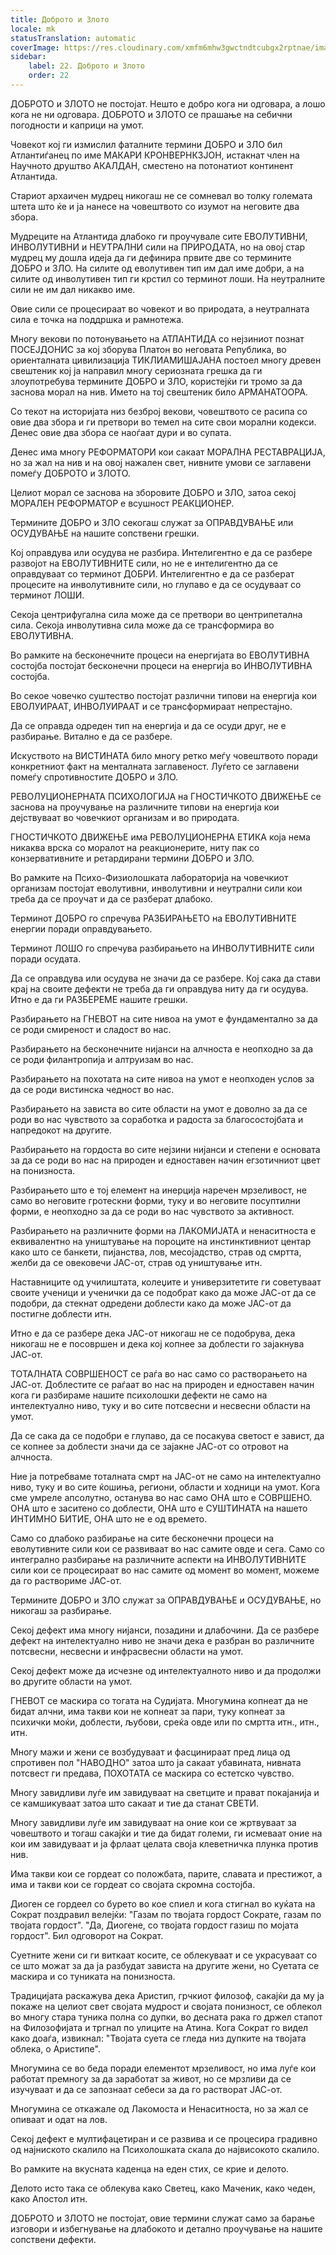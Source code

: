 ```yaml
---
title: Доброто и Злото
locale: mk
statusTranslation: automatic
coverImage: https://res.cloudinary.com/xmfm6mhw3gwctndtcubgx2rptnae/image/upload/v1740337243/small_cover_educacion_fundamental_a051170f1c.webp
sidebar:
    label: 22. Доброто и Злото
    order: 22
---
```

ДОБРОТО и ЗЛОТО не постојат. Нешто е добро кога ни одговара, а лошо кога не ни одговара. ДОБРОТО и ЗЛОТО се прашање на себични погодности и каприци на умот.

Човекот кој ги измислил фаталните термини ДОБРО и ЗЛО бил Атлантиѓанец по име МАКАРИ КРОНВЕРНКЗЈОН, истакнат член на Научното друштво АКАЛДАН, сместено на потонатиот континент Атлантида.

Стариот архаичен мудрец никогаш не се сомневал во толку големата штета што ќе и ја нанесе на човештвото со изумот на неговите два збора.

Мудреците на Атлантида длабоко ги проучувале сите ЕВОЛУТИВНИ, ИНВОЛУТИВНИ и НЕУТРАЛНИ сили на ПРИРОДАТА, но на овој стар мудрец му дошла идеја да ги дефинира првите две со термините ДОБРО и ЗЛО. На силите од еволутивен тип им дал име добри, а на силите од инволутивен тип ги крстил со терминот лоши. На неутралните сили не им дал никакво име.

Овие сили се процесираат во човекот и во природата, а неутралната сила е точка на поддршка и рамнотежа.

Многу векови по потонувањето на АТЛАНТИДА со нејзиниот познат ПОСЕЈДОНИС за кој зборува Платон во неговата Република, во ориенталната цивилизација ТИКЛИАМИШАЈАНА постоел многу древен свештеник кој ја направил многу сериозната грешка да ги злоупотребува термините ДОБРО и ЗЛО, користејќи ги тромо за да заснова морал на нив. Името на тој свештеник било АРМАНАТООРА.

Со текот на историјата низ безброј векови, човештвото се расипа со овие два збора и ги претвори во темел на сите свои морални кодекси. Денес овие два збора се наоѓаат дури и во супата.

Денес има многу РЕФОРМАТОРИ кои сакаат МОРАЛНА РЕСТАВРАЦИЈА, но за жал на нив и на овој нажален свет, нивните умови се заглавени помеѓу ДОБРОТО и ЗЛОТО.

Целиот морал се заснова на зборовите ДОБРО и ЗЛО, затоа секој МОРАЛЕН РЕФОРМАТОР е всушност РЕАКЦИОНЕР.

Термините ДОБРО и ЗЛО секогаш служат за ОПРАВДУВАЊЕ или ОСУДУВАЊЕ на нашите сопствени грешки.

Кој оправдува или осудува не разбира. Интелигентно е да се разбере развојот на ЕВОЛУТИВНИТЕ сили, но не е интелигентно да се оправдуваат со терминот ДОБРИ. Интелигентно е да се разберат процесите на инволутивните сили, но глупаво е да се осудуваат со терминот ЛОШИ.

Секоја центрифугална сила може да се претвори во центрипетална сила. Секоја инволутивна сила може да се трансформира во ЕВОЛУТИВНА.

Во рамките на бесконечните процеси на енергијата во ЕВОЛУТИВНА состојба постојат бесконечни процеси на енергија во ИНВОЛУТИВНА состојба.

Во секое човечко суштество постојат различни типови на енергија кои ЕВОЛУИРААТ, ИНВОЛУИРААТ и се трансформираат непрестајно.

Да се оправда одреден тип на енергија и да се осуди друг, не е разбирање. Витално е да се разбере.

Искуството на ВИСТИНАТА било многу ретко меѓу човештвото поради конкретниот факт на менталната заглавеност. Луѓето се заглавени помеѓу спротивностите ДОБРО и ЗЛО.

РЕВОЛУЦИОНЕРНАТА ПСИХОЛОГИЈА на ГНОСТИЧКОТО ДВИЖЕЊЕ се заснова на проучување на различните типови на енергија кои дејствуваат во човечкиот организам и во природата.

ГНОСТИЧКОТО ДВИЖЕЊЕ има РЕВОЛУЦИОНЕРНА ЕТИКА која нема никаква врска со моралот на реакционерите, ниту пак со конзервативните и ретардирани термини ДОБРО и ЗЛО.

Во рамките на Психо-Физиолошката лабораторија на човечкиот организам постојат еволутивни, инволутивни и неутрални сили кои треба да се проучат и да се разберат длабоко.

Терминот ДОБРО го спречува РАЗБИРАЊЕТО на ЕВОЛУТИВНИТЕ енергии поради оправдувањето.

Терминот ЛОШО го спречува разбирањето на ИНВОЛУТИВНИТЕ сили поради осудата.

Да се оправдува или осудува не значи да се разбере. Кој сака да стави крај на своите дефекти не треба да ги оправдува ниту да ги осудува. Итно е да ги РАЗБЕРЕМЕ нашите грешки.

Разбирањето на ГНЕВОТ на сите нивоа на умот е фундаментално за да се роди смиреност и сладост во нас.

Разбирањето на бесконечните нијанси на алчноста е неопходно за да се роди филантропија и алтруизам во нас.

Разбирањето на похотата на сите нивоа на умот е неопходен услов за да се роди вистинска чедност во нас.

Разбирањето на зависта во сите области на умот е доволно за да се роди во нас чувството за соработка и радоста за благосостојбата и напредокот на другите.

Разбирањето на гордоста во сите нејзини нијанси и степени е основата за да се роди во нас на природен и едноставен начин егзотичниот цвет на понизноста.

Разбирањето што е тој елемент на инерција наречен мрзеливост, не само во неговите гротескни форми, туку и во неговите посуптилни форми, е неопходно за да се роди во нас чувството за активност.

Разбирањето на различните форми на ЛАКОМИЈАТА и ненаситноста е еквивалентно на уништување на пороците на инстинктивниот центар како што се банкети, пијанства, лов, месојадство, страв од смртта, желби да се овековечи ЈАС-от, страв од уништување итн.

Наставниците од училиштата, колеџите и универзитетите ги советуваат своите ученици и ученички да се подобрат како да може ЈАС-от да се подобри, да стекнат одредени доблести како да може ЈАС-от да постигне доблести итн.

Итно е да се разбере дека ЈАС-от никогаш не се подобрува, дека никогаш не е посовршен и дека кој копнее за доблести го зајакнува ЈАС-от.

ТОТАЛНАТА СОВРШЕНОСТ се раѓа во нас само со растворањето на ЈАС-от. Доблестите се раѓаат во нас на природен и едноставен начин кога ги разбираме нашите психолошки дефекти не само на интелектуално ниво, туку и во сите потсвесни и несвесни области на умот.

Да се сака да се подобри е глупаво, да се посакува светост е завист, да се копнее за доблести значи да се зајакне ЈАС-от со отровот на алчноста.

Ние ја потребваме тоталната смрт на ЈАС-от не само на интелектуално ниво, туку и во сите ќошиња, региони, области и ходници на умот. Кога сме умреле апсолутно, останува во нас само ОНА што е СОВРШЕНО. ОНА што е заситено со доблести, ОНА што е СУШТИНАТА на нашето ИНТИМНО БИТИЕ, ОНА што не е од времето.

Само со длабоко разбирање на сите бесконечни процеси на еволутивните сили кои се развиваат во нас самите овде и сега. Само со интегрално разбирање на различните аспекти на ИНВОЛУТИВНИТЕ сили кои се процесираат во нас самите од момент во момент, можеме да го раствориме ЈАС-от.

Термините ДОБРО и ЗЛО служат за ОПРАВДУВАЊЕ и ОСУДУВАЊЕ, но никогаш за разбирање.

Секој дефект има многу нијанси, позадини и длабочини. Да се разбере дефект на интелектуално ниво не значи дека е разбран во различните потсвесни, несвесни и инфрасвесни области на умот.

Секој дефект може да исчезне од интелектуалното ниво и да продолжи во другите области на умот.

ГНЕВОТ се маскира со тогата на Судијата. Многумина копнеат да не бидат алчни, има такви кои не копнеат за пари, туку копнеат за психички моќи, доблести, љубови, среќа овде или по смртта итн., итн., итн.

Многу мажи и жени се возбудуваат и фасцинираат пред лица од спротивен пол "НАВОДНО" затоа што ја сакаат убавината, нивната потсвест ги предава, ПОХОТАТА се маскира со естетско чувство.

Многу завидливи луѓе им завидуваат на светците и прават покајанија и се камшикуваат затоа што сакаат и тие да станат СВЕТИ.

Многу завидливи луѓе им завидуваат на оние кои се жртвуваат за човештвото и тогаш сакајќи и тие да бидат големи, ги исмеваат оние на кои им завидуваат и ја фрлаат целата своја клеветничка плунка против нив.

Има такви кои се гордеат со положбата, парите, славата и престижот, а има и такви кои се гордеат со својата скромна состојба.

Диоген се гордеел со бурето во кое спиел и кога стигнал во куќата на Сократ поздравил велејќи: "Газам по твојата гордост Сократе, газам по твојата гордост". "Да, Диогене, со твојата гордост газиш по мојата гордост". Бил одговорот на Сократ.

Суетните жени си ги виткаат косите, се облекуваат и се украсуваат со се што можат за да ја разбудат зависта на другите жени, но Суетата се маскира и со туниката на понизноста.

Традицијата раскажува дека Аристип, грчкиот филозоф, сакајќи да му ја покаже на целиот свет својата мудрост и својата понизност, се облекол во многу стара туника полна со дупки, во десната рака го држел стапот на Филозофијата и тргнал по улиците на Атина. Кога Сократ го видел како доаѓа, извикнал: "Твојата суета се гледа низ дупките на твојата облека, о Аристипе".

Многумина се во беда поради елементот мрзеливост, но има луѓе кои работат премногу за да заработат за живот, но се мрзливи да се изучуваат и да се запознаат себеси за да го растворат ЈАС-от.

Многумина се откажале од Лакомоста и Ненаситноста, но за жал се опиваат и одат на лов.

Секој дефект е мултифацетиран и се развива и се процесира градивно од најниското скалило на Психолошката скала до највисокото скалило.

Во рамките на вкусната каденца на еден стих, се крие и делото.

Делото исто така се облекува како Светец, како Маченик, како чеден, како Апостол итн.

ДОБРОТО и ЗЛОТО не постојат, овие термини служат само за барање изговори и избегнување на длабокото и детално проучување на нашите сопствени дефекти.

